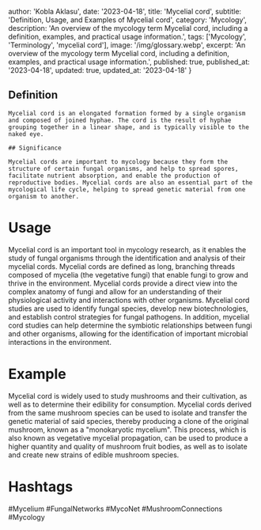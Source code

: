 
  author: 'Kobla Aklasu',
  date: '2023-04-18',
  title: 'Mycelial cord',
  subtitle: 'Definition, Usage, and Examples of Mycelial cord',
  category: 'Mycology',
  description: 'An overview of the mycology term Mycelial cord, including a definition, examples, and practical usage information.',
  tags: ['Mycology', 'Terminology', 'mycelial cord'],
  image: '/img/glossary.webp',
  excerpt: 'An overview of the mycology term Mycelial cord, including a definition, examples, and practical usage information.',
  published: true,
  published_at: '2023-04-18',
  updated: true,
  updated_at: '2023-04-18'
}




## Definition
    
    Mycelial cord is an elongated formation formed by a single organism and composed of joined hyphae. The cord is the result of hyphae grouping together in a linear shape, and is typically visible to the naked eye.
    
    ## Significance
    
    Mycelial cords are important to mycology because they form the structure of certain fungal organisms, and help to spread spores, facilitate nutrient absorption, and enable the production of reproductive bodies. Mycelial cords are also an essential part of the mycological life cycle, helping to spread genetic material from one organism to another.

# Usage

Mycelial cord is an important tool in mycology research, as it enables the study of fungal organisms through the identification and analysis of their mycelial cords. Mycelial cords are defined as long, branching threads composed of mycelia (the vegetative fungi) that enable fungi to grow and thrive in the environment. Mycelial cords provide a direct view into the complex anatomy of fungi and allow for an understanding of their physiological activity and interactions with other organisms. Mycelial cord studies are used to identify fungal species, develop new biotechnologies, and establish control strategies for fungal pathogens. In addition, mycelial cord studies can help determine the symbiotic relationships between fungi and other organisms, allowing for the identification of important microbial interactions in the environment.

# Example

Mycelial cord is widely used to study mushrooms and their cultivation, as well as to determine their edibility for consumption. Mycelial cords derived from the same mushroom species can be used to isolate and transfer the genetic material of said species, thereby producing a clone of the original mushroom, known as a "monokaryotic mycelium". This process, which is also known as vegetative mycelial propagation, can be used to produce a higher quantity and quality of mushroom fruit bodies, as well as to isolate and create new strains of edible mushroom species.

# Hashtags

#Mycelium #FungalNetworks #MycoNet #MushroomConnections #Mycology

